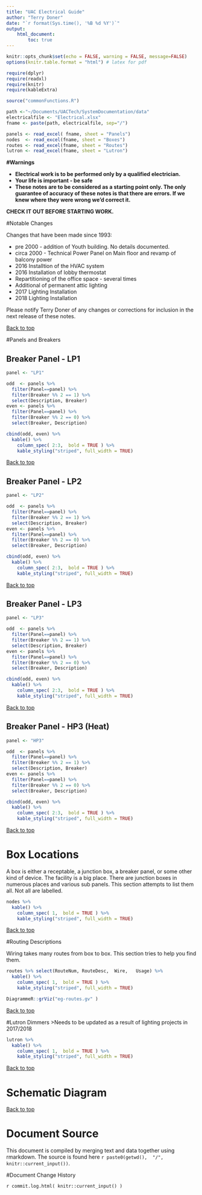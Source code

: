 ```yaml
---
title: "UAC Electrical Guide"
author: "Terry Doner"
date: "`r format(Sys.time(), '%B %d %Y')`"
output: 
    html_document:
        toc: true
---
```


```r
knitr::opts_chunk$set(echo = FALSE, warning = FALSE, message=FALSE)
options(knitr.table.format = "html") # latex for pdf 
```

```r
require(dplyr)
require(readxl)
require(knitr)
require(kableExtra)
```

```r
source("commonFunctions.R")
```

```r
path <-"~/Documents/UACTech/SystemDocumentation/data"
electricalfile <- "Electrical.xlsx"
fname <- paste(path, electricalfile, sep="/")

panels <- read_excel( fname, sheet = "Panels")
nodes  <- read_excel(fname, sheet = "Boxes")
routes <- read_excel(fname, sheet = "Routes")
lutron <- read_excel(fname, sheet = "Lutron")
```

<strong><large>

#Warnings

* Electrical work is to be performed only by a qualified electrician. 
* Your life is important - be safe
* These notes are to be considered as a starting point only. The only guarantee of accuracy of these notes is that there are errors. If we knew where they were wrong we'd correct it.

CHECK IT OUT BEFORE STARTING WORK.
</large>
</strong>

#Notable Changes

Changes that have been made since 1993:

* pre 2000 - addition of Youth building. No details documented.
* circa 2000 - Technical Power Panel on Main floor and revamp of balcony power
* 2016 Installtion of the HVAC system
* 2016 Installation of lobby thermostat
* Repartitioning of the office space - several times
* Additional of permanent attic lighting
* 2017 Lighting Installation
* 2018 Lighting Installation

Please notify Terry Doner of any changes or corrections for inclusion in the next release of these notes.

[Back to top](#top)

#Panels and Breakers
 
## Breaker Panel - LP1
```r
panel <- "LP1"

odd  <- panels %>% 
  filter(Panel==panel) %>% 
  filter(Breaker %% 2 == 1) %>% 
  select(Description, Breaker)
even <- panels %>% 
  filter(Panel==panel) %>% 
  filter(Breaker %% 2 == 0) %>% 
  select(Breaker, Description)

cbind(odd, even) %>% 
  kable() %>%
    column_spec( 2:3,  bold = TRUE ) %>%
    kable_styling("striped", full_width = TRUE)
```

[Back to top](#top)

## Breaker Panel - LP2
```r
panel <- "LP2"

odd  <- panels %>% 
  filter(Panel==panel) %>% 
  filter(Breaker %% 2 == 1) %>% 
  select(Description, Breaker)
even <- panels %>% 
  filter(Panel==panel) %>% 
  filter(Breaker %% 2 == 0) %>% 
  select(Breaker, Description)

cbind(odd, even) %>% 
  kable() %>%
    column_spec( 2:3,  bold = TRUE ) %>%
    kable_styling("striped", full_width = TRUE)
```

[Back to top](#top)
 
## Breaker Panel - LP3
```r
panel <- "LP3"

odd  <- panels %>% 
  filter(Panel==panel) %>% 
  filter(Breaker %% 2 == 1) %>% 
  select(Description, Breaker)
even <- panels %>% 
  filter(Panel==panel) %>% 
  filter(Breaker %% 2 == 0) %>% 
  select(Breaker, Description)

cbind(odd, even) %>% 
  kable() %>%
    column_spec( 2:3,  bold = TRUE ) %>%
    kable_styling("striped", full_width = TRUE)
```

[Back to top](#top)

## Breaker Panel - HP3 (Heat)
```r
panel <- "HP3"

odd  <- panels %>% 
  filter(Panel==panel) %>% 
  filter(Breaker %% 2 == 1) %>% 
  select(Description, Breaker)
even <- panels %>% 
  filter(Panel==panel) %>% 
  filter(Breaker %% 2 == 0) %>% 
  select(Breaker, Description)

cbind(odd, even) %>% 
  kable() %>%
    column_spec( 2:3,  bold = TRUE ) %>%
    kable_styling("striped", full_width = TRUE)
```
 
[Back to top](#top)

# Box Locations

A box is either a receptable, a junction box, a breaker panel, or some other kind of device. 
The facility is a big place. There are junction boxes in numerous places and various sub panels. This section attempts to list them all. Not all are labelled.

```r
nodes %>% 
  kable() %>%
    column_spec( 1,  bold = TRUE ) %>%
    kable_styling("striped", full_width = TRUE)
```

[Back to top](#top)

#Routing Descriptions

Wiring takes many routes from box to box. This section tries to help you find them.

```r
routes %>% select(RouteNum,	RouteDesc,	Wire,	Usage) %>% 
  kable() %>%
    column_spec( 1,  bold = TRUE ) %>%
    kable_styling("striped", full_width = TRUE)
```

```r
DiagrammeR::grViz("eg-routes.gv" )
```	

[Back to top](#top)
 
#Lutron Dimmers
>Needs to be updated as a result of lighting projects in 2017/2018

```r
lutron %>% 
  kable() %>%
    column_spec( 1,  bold = TRUE ) %>%
    kable_styling("striped", full_width = TRUE)
```

[Back to top](#top)

# Schematic Diagram

[Back to top](#top)

# Document Source
This document is compiled by merging text and data together using rmarkdown. The source is found here `r paste0(getwd(),  "/",  knitr::current_input())`.

#Document Change History

`r commit.log.html( knitr::current_input() )`